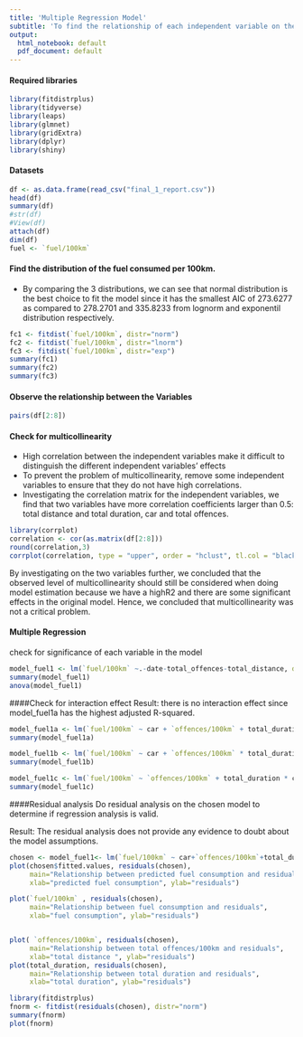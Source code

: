 ```yaml
---
title: 'Multiple Regression Model'
subtitle: 'To find the relationship of each independent variable on the dependent variable (fuel per 100 km)'
output:
  html_notebook: default
  pdf_document: default
---
```

#### Required libraries
```r
library(fitdistrplus)
library(tidyverse)
library(leaps)
library(glmnet)
library(gridExtra)
library(dplyr)
library(shiny)
```

#### Datasets
```r
df <- as.data.frame(read_csv("final_1_report.csv"))
head(df)
summary(df)
#str(df)
#View(df)
attach(df)
dim(df)
fuel <- `fuel/100km` 
```
#### Find the distribution of the fuel consumed per 100km. 

- By comparing the 3 distributions, we can see that normal distribution is the best choice to fit the model since it has the smallest AIC of 273.6277 as compared to 278.2701 and 335.8233 from lognorm and exponentil distribution respectively. 
```r
fc1 <- fitdist(`fuel/100km`, distr="norm")
fc2 <- fitdist(`fuel/100km`, distr="lnorm")
fc3 <- fitdist(`fuel/100km`, distr="exp")
summary(fc1)
summary(fc2)
summary(fc3)
```

#### Observe the relationship between the Variables 
```r
pairs(df[2:8])
```
#### Check for multicollinearity 
- High correlation between the independent variables make it difficult to distinguish the different independent variables’ effects
- To prevent the problem of multicollinearity, remove some independent variables to ensure that they do not have high correlations.
- Investigating the correlation matrix for the independent variables, we find that two variables have more correlation coefficients larger than 0.5: total distance and total duration, car and total offences.

```r
library(corrplot)
correlation <- cor(as.matrix(df[2:8]))
round(correlation,3)
corrplot(correlation, type = "upper", order = "hclust", tl.col = "black", tl.srt = 45)
```
By investigating on the two variables further, we concluded that the observed level of multicollinearity should still be considered when doing model estimation because we have a highR2 and there are some significant effects in the original model. Hence, we concluded that multicollinearity was not a critical problem.


#### Multiple Regression 

check for significance of each variable in the model 
```r
model_fuel1 <- lm(`fuel/100km` ~.-date-total_offences-total_distance, data = df)
summary(model_fuel1)
anova(model_fuel1)
```



####Check for interaction effect 
Result: there is no interaction effect since model_fuel1a has the highest adjusted R-squared.

```r
model_fuel1a <- lm(`fuel/100km` ~ car + `offences/100km` + total_duration, data = df)
summary(model_fuel1a)

model_fuel1b <- lm(`fuel/100km` ~ car + `offences/100km` * total_duration, data = df)
summary(model_fuel1b)

model_fuel1c <- lm(`fuel/100km` ~ `offences/100km` + total_duration * car, data = df)
summary(model_fuel1c)

```

####Residual analysis 
Do residual analysis on the chosen model to determine if regression analysis is valid. 

Result: The residual analysis does not provide any evidence to doubt about the model assumptions.
```r

chosen <- model_fuel1<- lm(`fuel/100km` ~ car+`offences/100km`+total_duration, data = df)
plot(chosen$fitted.values, residuals(chosen), 
     main="Relationship between predicted fuel consumption and residuals",
     xlab="predicted fuel consumption", ylab="residuals")

plot(`fuel/100km` , residuals(chosen), 
     main="Relationship between fuel consumption and residuals",
     xlab="fuel consumption", ylab="residuals")


plot( `offences/100km`, residuals(chosen), 
     main="Relationship between total offences/100km and residuals",
     xlab="total distance ", ylab="residuals")
plot(total_duration, residuals(chosen), 
     main="Relationship between total duration and residuals",
     xlab="total duration", ylab="residuals")

library(fitdistrplus)
fnorm <- fitdist(residuals(chosen), distr="norm")
summary(fnorm)
plot(fnorm)
```

